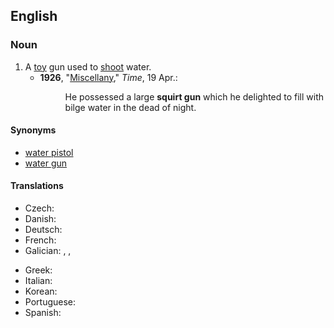 ==English==

===Noun===
{{en-noun}}

# A [[toy]] gun used to [[shoot]] water.
#* '''1926''', "[http://www.time.com/time/magazine/article/0,9171,729168-2,00.html Miscellany]," ''Time'', 19 Apr.:
#*: He possessed a large '''squirt gun''' which he delighted to fill with bilge water in the dead of night.

====Synonyms====
* [[water pistol]]
* [[water gun]]

====Translations====
{{trans-top|a toy gun used to shoot water}}
* Czech: {{t|cs|stříkací pistole|f}}
* Danish: {{t+|da|vandpistol|c}}
* Deutsch: {{t+|de|Wasserpistole|f}}
* French: {{t+|fr|pistolet à eau|m}}
* Galician: {{t|gl|sucho}}, {{t|gl|cichote|m}}, {{t|gl|xiringa|f}}
{{trans-mid}}
* Greek: {{t|el|νεροπίστολο}}
* Italian: {{t|it|pistola ad acqua|f}}
* Korean: {{t+|ko|물총}}
* Portuguese: {{t|pt|pistola d'água|f}}
* Spanish: {{t|es|pistola de agua|f}}
{{trans-bottom}}